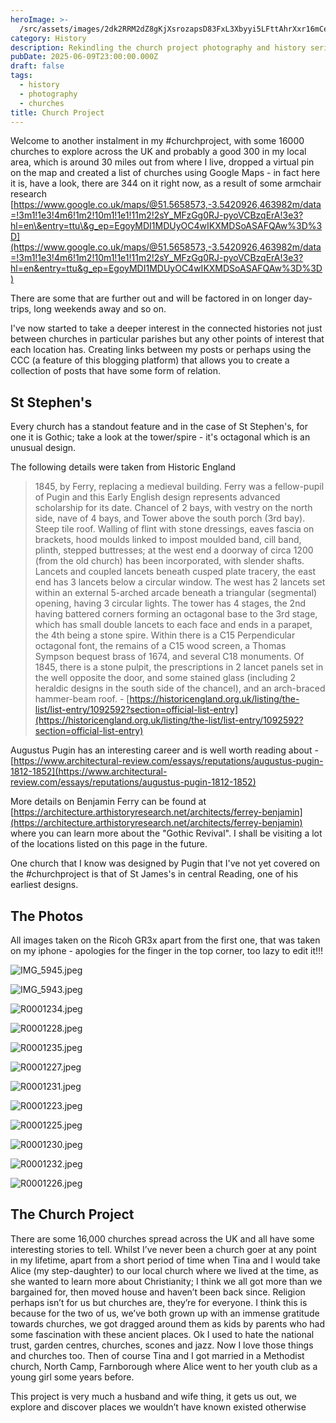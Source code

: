 ```yaml
---
heroImage: >-
  /src/assets/images/2dk2RRM2dZ8gKjXsrozapsD83FxL3Xbyyi5LFttAhrXxr16mCe4arfLJ1X6cjTUr5LMgDqPgWY1xyXeA7DVyyXzKe1wF1MMLFu7pbXDen3sdpfgjkve2kkVPdqcHMdxeD5drqzb2LKp2jgw29cwZGg4yEth5K8LwEkzKeR6UAi.jpeg
category: History
description: Rekindling the church project photography and history series
pubDate: 2025-06-09T23:00:00.000Z
draft: false
tags:
  - history
  - photography
  - churches
title: Church Project
---
```


Welcome to another instalment in my #churchproject, with some 16000 churches to explore across the UK and probably a good 300 in my local area, which is around 30 miles out from where I live, dropped a virtual pin on the map and created a list of churches using Google Maps - in fact here it is, have a look, there are 344 on it right now, as a result of some armchair research [https://www.google.co.uk/maps/@51.5658573,-3.5420926,463982m/data=!3m1!1e3!4m6!1m2!10m1!1e1!11m2!2sY_MFzGg0RJ-pyoVCBzqErA!3e3?hl=en\&entry=ttu\&g_ep=EgoyMDI1MDUyOC4wIKXMDSoASAFQAw%3D%3D](https://www.google.co.uk/maps/@51.5658573,-3.5420926,463982m/data=!3m1!1e3!4m6!1m2!10m1!1e1!11m2!2sY_MFzGg0RJ-pyoVCBzqErA!3e3?hl=en&entry=ttu&g_ep=EgoyMDI1MDUyOC4wIKXMDSoASAFQAw%3D%3D)

There are some that are further out and will be factored in on longer day-trips, long weekends away and so on.

I've now started to take a deeper interest in the connected histories not just between churches in particular parishes but any other points of interest that each location has. Creating links between my posts or perhaps using the CCC (a feature of this blogging platform) that allows you to create a collection of posts that have some form of relation.

## St Stephen's

Every church has a standout feature and in the case of St Stephen's, for one it is Gothic; take a look at the tower/spire - it's octagonal which is an unusual design.

The following details were taken from Historic England

> 1845, by Ferry, replacing a medieval building. Ferry was a fellow-pupil of Pugin and this Early English design represents advanced scholarship for its date. Chancel of 2 bays, with vestry on the north side, nave of 4 bays, and Tower above the south porch (3rd bay). Steep tile roof. Walling of flint with stone dressings, eaves fascia on brackets, hood moulds linked to impost moulded band, cill band, plinth, stepped buttresses; at the west end a doorway of circa 1200 (from the old church) has been incorporated, with slender shafts. Lancets and coupled lancets beneath cusped plate tracery, the east end has 3 lancets below a circular window. The west has 2 lancets set within an external 5-arched arcade beneath a triangular (segmental) opening, having 3 circular lights. The tower has 4 stages, the 2nd having battered corners forming an octagonal base to the 3rd stage, which has small double lancets to each face and ends in a parapet, the 4th being a stone spire. Within there is a C15 Perpendicular octagonal font, the remains of a C15 wood screen, a Thomas Sympson bequest brass of 1674, and several C18 monuments. Of 1845, there is a stone pulpit, the prescriptions in 2 lancet panels set in the well opposite the door, and some stained glass (including 2 heraldic designs in the south side of the chancel), and an arch-braced hammer-beam roof. - [https://historicengland.org.uk/listing/the-list/list-entry/1092592?section=official-list-entry](https://historicengland.org.uk/listing/the-list/list-entry/1092592?section=official-list-entry)

Augustus Pugin has an interesting career and is well worth reading about - [https://www.architectural-review.com/essays/reputations/augustus-pugin-1812-1852](https://www.architectural-review.com/essays/reputations/augustus-pugin-1812-1852)

More details on Benjamin Ferry can be found at [https://architecture.arthistoryresearch.net/architects/ferrey-benjamin](https://architecture.arthistoryresearch.net/architects/ferrey-benjamin) where you can learn more about the "Gothic Revival". I shall be visiting a lot of the locations listed on this page in the future.

One church that I know was designed by Pugin that I've not yet covered on the #churchproject is that of St James's in central Reading, one of his earliest designs.

## The Photos

All images taken on the Ricoh GR3x apart from the first one, that was taken on my iphone - apologies for the finger in the top corner, too lazy to edit it!!!

![IMG_5945.jpeg](https://files.peakd.com/file/peakd-hive/nicklewis/EqDj9nGdnGe5HRgAYKBKuxnagtcuZuovtRmNNcbyTePuJifAr38m6aPe1xbrEHE4yx8.jpeg)

![IMG_5943.jpeg](https://files.peakd.com/file/peakd-hive/nicklewis/Eq7LyGf5efaM9fNaVDWm8SZaJZPpEyDDGHijzG2GVX8a2qz774ejNkmx1KDognx4D8g.jpeg)

![R0001234.jpeg](https://files.peakd.com/file/peakd-hive/nicklewis/245T3bNidpuw5McTPDexXiCVpDWrW52eGqhNXsfcjQX7y3eYwx9zLwtM8tHK5127xuGj9.jpeg)

![R0001228.jpeg](https://files.peakd.com/file/peakd-hive/nicklewis/23vPGQxN6RZEDpiVPALmKLXrXE1NKN7awrgA1DHr2KWDw9xfKZ3NQAJ7n9YrnxLg89Kem.jpeg)

![R0001235.jpeg](https://files.peakd.com/file/peakd-hive/nicklewis/2466iKhVdaGia1qwVvfuSSXEi5q85i5rFSPbsAiUvYhm8nzjYruyvFkbQF9G8h2bMfrCa.jpeg)

![R0001227.jpeg](https://files.peakd.com/file/peakd-hive/nicklewis/23w2gc4YAWu6Tz29LaPN7iL9eaZjfyHodak2otzGZUmrX4eXAiBnhnuypNrDrf1ivDNxg.jpeg)

![R0001231.jpeg](https://files.peakd.com/file/peakd-hive/nicklewis/244oV3JBp81XuweTLaSecvusXS2K78npo8LoShoYPk151SFqkSatRBBih6WqSqipjnAjc.jpeg)

![R0001223.jpeg](https://files.peakd.com/file/peakd-hive/nicklewis/244KJTRsxAkbcPNn4KW4StFTX7gwjnrAhYKzvoLw5EDESF8ERUw1sWjvj8dJnYNp12Vmv.jpeg)

![R0001225.jpeg](https://files.peakd.com/file/peakd-hive/nicklewis/23x1BF8Z6T61mYxa3KetWfMh5ZDm4bHc8vGhr5ZcTRXd8ktLNH7r6zBf5ihGcooGARGkf.jpeg)

![R0001230.jpeg](https://files.peakd.com/file/peakd-hive/nicklewis/23u5zorioJY6D4KE3Ls2BDc91y6kmNWtLMrw16UMTBxt7ptarSui4E3asTbTnj48oQVDe.jpeg)

![R0001232.jpeg](https://files.peakd.com/file/peakd-hive/nicklewis/23vhqV2uGxJ5VFu8sAkadPHe3GrhKVpXJWLdLa61xnwcYYzNMN3EvutkQtf5PV3SZ19qS.jpeg)

![R0001226.jpeg](https://files.peakd.com/file/peakd-hive/nicklewis/23uFViCifRD6Jb1CPcwyFKF5h568i5kWaPjnLd9LHNoAzt34BZNV4D24FCRkefSTBiMY6.jpeg)

## The Church Project

There are some 16,000 churches spread across the UK and all have some interesting stories to tell. Whilst I’ve never been a church goer at any point in my lifetime, apart from a short period of time when Tina and I would take Alice (my step-daughter) to our local church where we lived at the time, as she wanted to learn more about Christianity; I think we all got more than we bargained for, then moved house and haven’t been back since. Religion perhaps isn’t for us but churches are, they’re for everyone. I think this is because for the two of us, we’ve both grown up with an immense gratitude towards churches, we got dragged around them as kids by parents who had some fascination with these ancient places. Ok I used to hate the national trust, garden centres, churches, scones and jazz. Now I love those things and churches too. Then of course Tina and I got married in a Methodist church, North Camp, Farnborough where Alice went to her youth club as a young girl some years before.

This project is very much a husband and wife thing, it gets us out, we explore and discover places we wouldn’t have known existed otherwise
